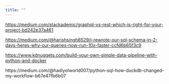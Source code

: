 ```yaml
---
title: ""
---
```


<https://medium.com/stackademic/graphql-vs-rest-which-is-right-for-your-project-bd242e37a461>


<https://medium.com/@harishsingh8529/i-rewrote-our-sql-schema-in-2-days-heres-why-our-queries-now-run-10x-faster-ccfd6b65f3c9>

<https://www.kdnuggets.com/build-your-own-simple-data-pipeline-with-python-and-docker>

https://medium.com/@hadiyolworld007/python-sql-how-duckdb-changed-my-workflow-b67e47fb6b07
